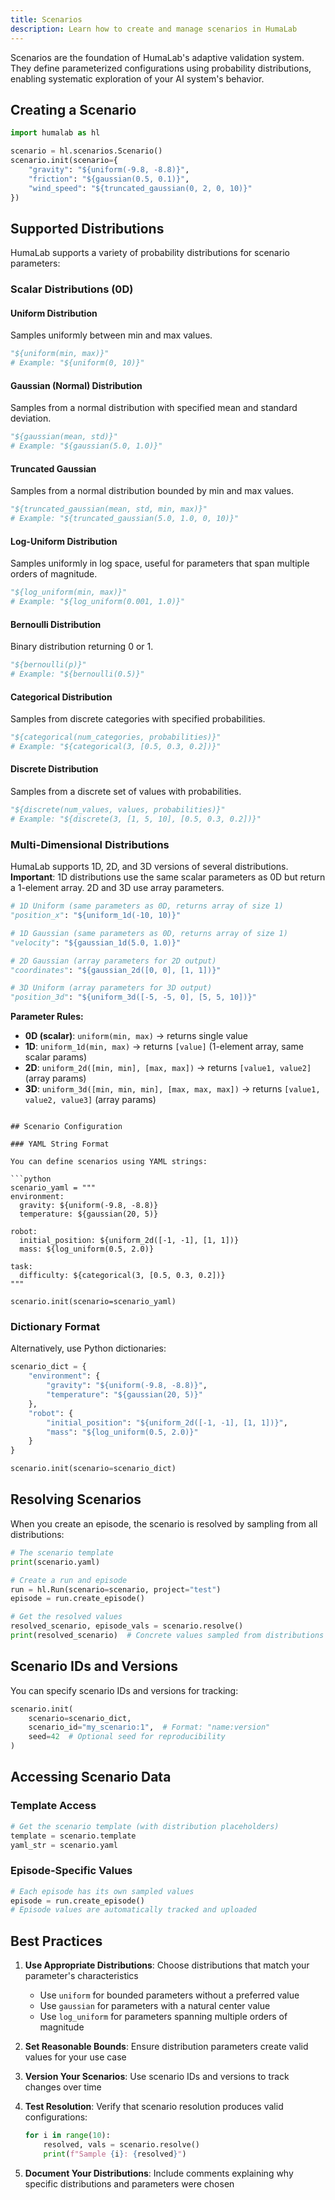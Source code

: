 ```yaml
---
title: Scenarios
description: Learn how to create and manage scenarios in HumaLab
---
```


Scenarios are the foundation of HumaLab's adaptive validation system. They define parameterized configurations using probability distributions, enabling systematic exploration of your AI system's behavior.

## Creating a Scenario

```python
import humalab as hl

scenario = hl.scenarios.Scenario()
scenario.init(scenario={
    "gravity": "${uniform(-9.8, -8.8)}",
    "friction": "${gaussian(0.5, 0.1)}",
    "wind_speed": "${truncated_gaussian(0, 2, 0, 10)}"
})
```

## Supported Distributions

HumaLab supports a variety of probability distributions for scenario parameters:

### Scalar Distributions (0D)

#### Uniform Distribution
Samples uniformly between min and max values.

```python
"${uniform(min, max)}"
# Example: "${uniform(0, 10)}"
```

#### Gaussian (Normal) Distribution
Samples from a normal distribution with specified mean and standard deviation.

```python
"${gaussian(mean, std)}"
# Example: "${gaussian(5.0, 1.0)}"
```

#### Truncated Gaussian
Samples from a normal distribution bounded by min and max values.

```python
"${truncated_gaussian(mean, std, min, max)}"
# Example: "${truncated_gaussian(5.0, 1.0, 0, 10)}"
```

#### Log-Uniform Distribution
Samples uniformly in log space, useful for parameters that span multiple orders of magnitude.

```python
"${log_uniform(min, max)}"
# Example: "${log_uniform(0.001, 1.0)}"
```

#### Bernoulli Distribution
Binary distribution returning 0 or 1.

```python
"${bernoulli(p)}"
# Example: "${bernoulli(0.5)}"
```

#### Categorical Distribution
Samples from discrete categories with specified probabilities.

```python
"${categorical(num_categories, probabilities)}"
# Example: "${categorical(3, [0.5, 0.3, 0.2])}"
```

#### Discrete Distribution
Samples from a discrete set of values with probabilities.

```python
"${discrete(num_values, values, probabilities)}"
# Example: "${discrete(3, [1, 5, 10], [0.5, 0.3, 0.2])}"
```

### Multi-Dimensional Distributions

HumaLab supports 1D, 2D, and 3D versions of several distributions. **Important**: 1D distributions use the same scalar parameters as 0D but return a 1-element array. 2D and 3D use array parameters.

```python
# 1D Uniform (same parameters as 0D, returns array of size 1)
"position_x": "${uniform_1d(-10, 10)}"

# 1D Gaussian (same parameters as 0D, returns array of size 1)
"velocity": "${gaussian_1d(5.0, 1.0)}"

# 2D Gaussian (array parameters for 2D output)
"coordinates": "${gaussian_2d([0, 0], [1, 1])}"

# 3D Uniform (array parameters for 3D output)
"position_3d": "${uniform_3d([-5, -5, 0], [5, 5, 10])}"
```

**Parameter Rules:**
- **0D (scalar)**: `uniform(min, max)` → returns single value
- **1D**: `uniform_1d(min, max)` → returns `[value]` (1-element array, same scalar params)
- **2D**: `uniform_2d([min, min], [max, max])` → returns `[value1, value2]` (array params)
- **3D**: `uniform_3d([min, min, min], [max, max, max])` → returns `[value1, value2, value3]` (array params)
```

## Scenario Configuration

### YAML String Format

You can define scenarios using YAML strings:

```python
scenario_yaml = """
environment:
  gravity: ${uniform(-9.8, -8.8)}
  temperature: ${gaussian(20, 5)}

robot:
  initial_position: ${uniform_2d([-1, -1], [1, 1])}
  mass: ${log_uniform(0.5, 2.0)}

task:
  difficulty: ${categorical(3, [0.5, 0.3, 0.2])}
"""

scenario.init(scenario=scenario_yaml)
```

### Dictionary Format

Alternatively, use Python dictionaries:

```python
scenario_dict = {
    "environment": {
        "gravity": "${uniform(-9.8, -8.8)}",
        "temperature": "${gaussian(20, 5)}"
    },
    "robot": {
        "initial_position": "${uniform_2d([-1, -1], [1, 1])}",
        "mass": "${log_uniform(0.5, 2.0)}"
    }
}

scenario.init(scenario=scenario_dict)
```

## Resolving Scenarios

When you create an episode, the scenario is resolved by sampling from all distributions:

```python
# The scenario template
print(scenario.yaml)

# Create a run and episode
run = hl.Run(scenario=scenario, project="test")
episode = run.create_episode()

# Get the resolved values
resolved_scenario, episode_vals = scenario.resolve()
print(resolved_scenario)  # Concrete values sampled from distributions
```

## Scenario IDs and Versions

You can specify scenario IDs and versions for tracking:

```python
scenario.init(
    scenario=scenario_dict,
    scenario_id="my_scenario:1",  # Format: "name:version"
    seed=42  # Optional seed for reproducibility
)
```

## Accessing Scenario Data

### Template Access
```python
# Get the scenario template (with distribution placeholders)
template = scenario.template
yaml_str = scenario.yaml
```

### Episode-Specific Values
```python
# Each episode has its own sampled values
episode = run.create_episode()
# Episode values are automatically tracked and uploaded
```

## Best Practices

1. **Use Appropriate Distributions**: Choose distributions that match your parameter's characteristics
   - Use `uniform` for bounded parameters without a preferred value
   - Use `gaussian` for parameters with a natural center value
   - Use `log_uniform` for parameters spanning multiple orders of magnitude

2. **Set Reasonable Bounds**: Ensure distribution parameters create valid values for your use case

3. **Version Your Scenarios**: Use scenario IDs and versions to track changes over time

4. **Test Resolution**: Verify that scenario resolution produces valid configurations:
   ```python
   for i in range(10):
       resolved, vals = scenario.resolve()
       print(f"Sample {i}: {resolved}")
   ```

5. **Document Your Distributions**: Include comments explaining why specific distributions and parameters were chosen
